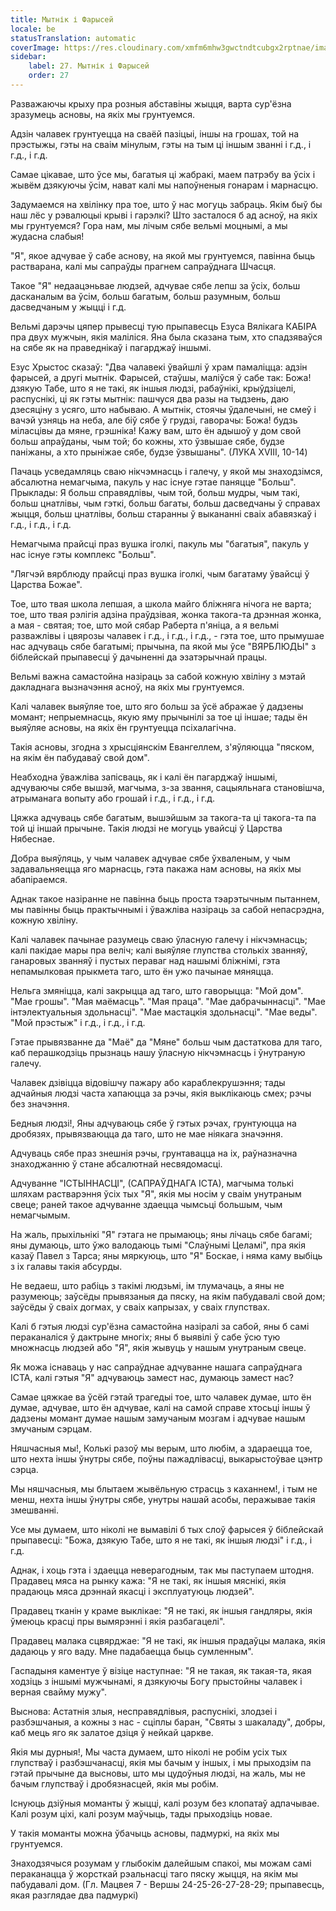 ```yaml
---
title: Мытнік і Фарысей
locale: be
statusTranslation: automatic
coverImage: https://res.cloudinary.com/xmfm6mhw3gwctndtcubgx2rptnae/image/upload/v1740468922/small_cover_tratado_de_psicologia_revolucionaria_a4c0dca4e0.webp
sidebar:
    label: 27. Мытнік і Фарысей
    order: 27
---
```

Разважаючы крыху пра розныя абставіны жыцця, варта сур'ёзна зразумець асновы, на якіх мы грунтуемся.

Адзін чалавек грунтуецца на сваёй пазіцыі, іншы на грошах, той на прэстыжы, гэты на сваім мінулым, гэты на тым ці іншым званні і г.д., і г.д., і г.д.

Самае цікавае, што ўсе мы, багатыя ці жабракі, маем патрэбу ва ўсіх і жывём дзякуючы ўсім, нават калі мы напоўненыя гонарам і марнасцю.

Задумаемся на хвілінку пра тое, што ў нас могуць забраць. Якім быў бы наш лёс у рэвалюцыі крыві і гарэлкі? Што засталося б ад асноў, на якіх мы грунтуемся? Гора нам, мы лічым сябе вельмі моцнымі, а мы жудасна слабыя!

"Я", якое адчувае ў сабе аснову, на якой мы грунтуемся, павінна быць растварана, калі мы сапраўды прагнем сапраўднага Шчасця.

Такое "Я" недаацэньвае людзей, адчувае сябе лепш за ўсіх, больш дасканалым ва ўсім, больш багатым, больш разумным, больш дасведчаным у жыцці і г.д.

Вельмі дарэчы цяпер прывесці тую прыпавесць Езуса Вялікага КАБІРА пра двух мужчын, якія маліліся. Яна была сказана тым, хто спадзяваўся на сябе як на праведнікаў і пагарджаў іншымі.

Езус Хрыстос сказаў: "Два чалавекі ўвайшлі ў храм памаліцца: адзін фарысей, а другі мытнік. Фарысей, стаўшы, маліўся ў сабе так: Божа! дзякую Табе, што я не такі, як іншыя людзі, рабаўнікі, крыўдзіцелі, распуснікі, ці як гэты мытнік: пашчуся два разы на тыдзень, даю дзесяціну з усяго, што набываю. А мытнік, стоячы ўдалечыні, не смеў і вачэй узняць на неба, але біў сябе ў грудзі, гаворачы: Божа! будзь міласцівы да мяне, грэшніка! Кажу вам, што ён адышоў у дом свой больш апраўданы, чым той; бо кожны, хто ўзвышае сябе, будзе паніжаны, а хто прыніжае сябе, будзе ўзвышаны". (ЛУКА XVIII, 10-14)

Пачаць усведамляць сваю нікчэмнасць і галечу, у якой мы знаходзімся, абсалютна немагчыма, пакуль у нас існуе гэтае паняцце "Больш". Прыклады: Я больш справядлівы, чым той, больш мудры, чым такі, больш цнатлівы, чым гэткі, больш багаты, больш дасведчаны ў справах жыцця, больш цнатлівы, больш старанны ў выкананні сваіх абавязкаў і г.д., і г.д., і г.д.

Немагчыма прайсці праз вушка іголкі, пакуль мы "багатыя", пакуль у нас існуе гэты комплекс "Больш".

"Лягчэй вярблюду прайсці праз вушка іголкі, чым багатаму ўвайсці ў Царства Божае".

Тое, што твая школа лепшая, а школа майго бліжняга нічога не варта; тое, што твая рэлігія адзіна праўдзівая, жонка такога-та дрэнная жонка, а мая - святая; тое, што мой сябар Раберта п'яніца, а я вельмі разважлівы і цвярозы чалавек і г.д., і г.д., і г.д., - гэта тое, што прымушае нас адчуваць сябе багатымі; прычына, па якой мы ўсе "ВЯРБЛЮДЫ" з біблейскай прыпавесці ў дачыненні да эзатэрычнай працы.

Вельмі важна самастойна назіраць за сабой кожную хвіліну з мэтай дакладнага вызначэння асноў, на якіх мы грунтуемся.

Калі чалавек выяўляе тое, што яго больш за ўсё абражае ў дадзены момант; непрыемнасць, якую яму прычынілі за тое ці іншае; тады ён выяўляе асновы, на якіх ён грунтуецца псіхалагічна.

Такія асновы, згодна з хрысціянскім Евангеллем, з'яўляюцца "пяском, на якім ён пабудаваў свой дом".

Неабходна ўважліва запісваць, як і калі ён пагарджаў іншымі, адчуваючы сябе вышэй, магчыма, з-за звання, сацыяльнага становішча, атрыманага вопыту або грошай і г.д., і г.д., і г.д.

Цяжка адчуваць сябе багатым, вышэйшым за такога-та ці такога-та па той ці іншай прычыне. Такія людзі не могуць увайсці ў Царства Нябеснае.

Добра выяўляць, у чым чалавек адчувае сябе ўхваленым, у чым задавальняецца яго марнасць, гэта пакажа нам асновы, на якіх мы абапіраемся.

Аднак такое назіранне не павінна быць проста тэарэтычным пытаннем, мы павінны быць практычнымі і ўважліва назіраць за сабой непасрэдна, кожную хвіліну.

Калі чалавек пачынае разумець сваю ўласную галечу і нікчэмнасць; калі пакідае мары пра веліч; калі выяўляе глупства столькіх званняў, ганаровых званняў і пустых пераваг над нашымі бліжнімі, гэта непамылковая прыкмета таго, што ён ужо пачынае мяняцца.

Нельга змяніцца, калі закрыцца ад таго, што гаворыцца: "Мой дом". "Мае грошы". "Мая маёмасць". "Мая праца". "Мае дабрачыннасці". "Мае інтэлектуальныя здольнасці". "Мае мастацкія здольнасці". "Мае веды". "Мой прэстыж" і г.д., і г.д., і г.д.

Гэтае прывязванне да "Маё" да "Мяне" больш чым дастаткова для таго, каб перашкодзіць прызнаць нашу ўласную нікчэмнасць і ўнутраную галечу.

Чалавек дзівіцца відовішчу пажару або караблекрушэння; тады адчайныя людзі часта хапаюцца за рэчы, якія выклікаюць смех; рэчы без значэння.

Бедныя людзі!, Яны адчуваюць сябе ў гэтых рэчах, грунтуюцца на дробязях, прывязваюцца да таго, што не мае ніякага значэння.

Адчуваць сябе праз знешнія рэчы, грунтавацца на іх, раўназначна знаходжанню ў стане абсалютнай несвядомасці.

Адчуванне "ІСТЫННАСЦІ", (САПРАЎДНАГА ІСТА), магчыма толькі шляхам растварэння ўсіх тых "Я", якія мы носім у сваім унутраным свеце; раней такое адчуванне здаецца чымсьці большым, чым немагчымым.

На жаль, прыхільнікі "Я" гэтага не прымаюць; яны лічаць сябе багамі; яны думаюць, што ўжо валодаюць тымі "Слаўнымі Целамі", пра якія казаў Павел з Тарса; яны мяркуюць, што "Я" Боскае, і няма каму выбіць з іх галавы такія абсурды.

Не ведаеш, што рабіць з такімі людзьмі, ім тлумачаць, а яны не разумеюць; заўсёды прывязаныя да пяску, на якім пабудавалі свой дом; заўсёды ў сваіх догмах, у сваіх капрызах, у сваіх глупствах.

Калі б гэтыя людзі сур'ёзна самастойна назіралі за сабой, яны б самі пераканаліся ў дактрыне многіх; яны б выявілі ў сабе ўсю тую множнасць людзей або "Я", якія жывуць у нашым унутраным свеце.

Як можа існаваць у нас сапраўднае адчуванне нашага сапраўднага ІСТА, калі гэтыя "Я" адчуваюць замест нас, думаюць замест нас?

Самае цяжкае ва ўсёй гэтай трагедыі тое, што чалавек думае, што ён думае, адчувае, што ён адчувае, калі на самой справе хтосьці іншы ў дадзены момант думае нашым замучаным мозгам і адчувае нашым змучаным сэрцам.

Няшчасныя мы!, Колькі разоў мы верым, што любім, а здараецца тое, што нехта іншы ўнутры сябе, поўны пажадлівасці, выкарыстоўвае цэнтр сэрца.

Мы няшчасныя, мы блытаем жывёльную страсць з каханнем!, і тым не менш, нехта іншы ўнутры сябе, унутры нашай асобы, перажывае такія змешванні.

Усе мы думаем, што ніколі не вымавілі б тых слоў фарысея ў біблейскай прыпавесці: "Божа, дзякую Табе, што я не такі, як іншыя людзі" і г.д., і г.д.

Аднак, і хоць гэта і здаецца неверагодным, так мы паступаем штодня. Прадавец мяса на рынку кажа: "Я не такі, як іншыя мяснікі, якія прадаюць мяса дрэннай якасці і эксплуатуюць людзей".

Прадавец тканін у краме выклікае: "Я не такі, як іншыя гандляры, якія ўмеюць красці пры вымярэнні і якія разбагацелі".

Прадавец малака сцвярджае: "Я не такі, як іншыя прадаўцы малака, якія дадаюць у яго ваду. Мне падабаецца быць сумленным".

Гаспадыня каментуе ў візіце наступнае: "Я не такая, як такая-та, якая ходзіць з іншымі мужчынамі, я дзякуючы Богу прыстойны чалавек і верная свайму мужу".

Выснова: Астатнія злыя, несправядлівыя, распуснікі, злодзеі і разбэшчаныя, а кожны з нас - сціплы баран, "Святы з шакаладу", добры, каб мець яго як залатое дзіця ў нейкай царкве.

Якія мы дурныя!, Мы часта думаем, што ніколі не робім усіх тых глупстваў і разбэшчанасці, якія мы бачым у іншых, і мы прыходзім па гэтай прычыне да высновы, што мы цудоўныя людзі, на жаль, мы не бачым глупстваў і дробязнасцей, якія мы робім.

Існуюць дзіўныя моманты ў жыцці, калі розум без клопатаў адпачывае. Калі розум ціхі, калі розум маўчыць, тады прыходзіць новае.

У такія моманты можна ўбачыць асновы, падмуркі, на якіх мы грунтуемся.

Знаходзячыся розумам у глыбокім далейшым спакоі, мы можам самі пераканацца ў жорсткай рэальнасці таго пяску жыцця, на якім мы пабудавалі дом. (Гл. Мацвея 7 - Вершы 24-25-26-27-28-29; прыпавесць, якая разглядае два падмуркі)

